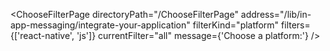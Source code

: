 

<ChooseFilterPage
  directoryPath="/ChooseFilterPage"
  address="/lib/in-app-messaging/integrate-your-application"
  filterKind="platform"
  filters={['react-native', 'js']}
  currentFilter="all"
  message={'Choose a platform:'}
/>
